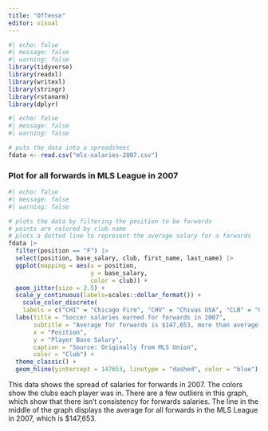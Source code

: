 ```yaml
---
title: "Offense"
editor: visual
---
```


```r
#| echo: false
#| message: false
#| warning: false
library(tidyverse)
library(readxl)
library(writexl)
library(stringr)
library(rstanarm)
library(dplyr)
```

```r
#| echo: false
#| message: false
#| warning: false

# puts the data into a spreadsheet
fdata <- read.csv("mls-salaries-2007.csv")

```

### Plot for all forwards in MLS League in 2007

```r
#| echo: false
#| message: false
#| warning: false

# plots the data by filtering the position to be forwards
# points are colored by club name
# plots a dotted line to represent the average salary for a forwards
fdata |> 
  filter(position == "F") |> 
  select(position, base_salary, club, first_name, last_name) |>
  ggplot(mapping = aes(x = position, 
                       y = base_salary, 
                       color = club)) + 
  geom_jitter(size = 2.5) + 
  scale_y_continuous(labels=scales::dollar_format()) + 
    scale_color_discrete( 
    labels = c("CHI" = "Chicago Fire", "CHV" = "Chivas USA", "CLB" = "Columbus Crew", "COL" =         "Colorado Rapids", "DAL" = "FC Dallas", "DC" = "D.C. United", "HOU" = "Houston Dynamo", "KC" =     "Kansas City Wizards", "LA" = "LA Galaxy", "NE" = "New England Revolution", "NY" = "New York Red Bulls", "RSL" = "Real Salt Lake", "TFC" = "Toronto FC")) + 
  labs(title = "Soccer salaries earned for forwards in 2007",
       subtitle = "Average for forwards is $147,653, more than average for all positions", 
       x = "Position", 
       y = "Player Base Salary", 
       caption = "Source: Originally from MLS Union", 
       color = "Club") + 
  theme_classic() + 
  geom_hline(yintercept = 147653, linetype = "dashed", color = "blue")
```

This data shows the spread of salaries for forwards in 2007. The colors show the clubs each player was in. There are a few outliers in this graph, which show that there isn't consistency for forwards salaries. The line in the middle of the graph displays the average for all forwards in the MLS League in 2007, which is \$147,653.

